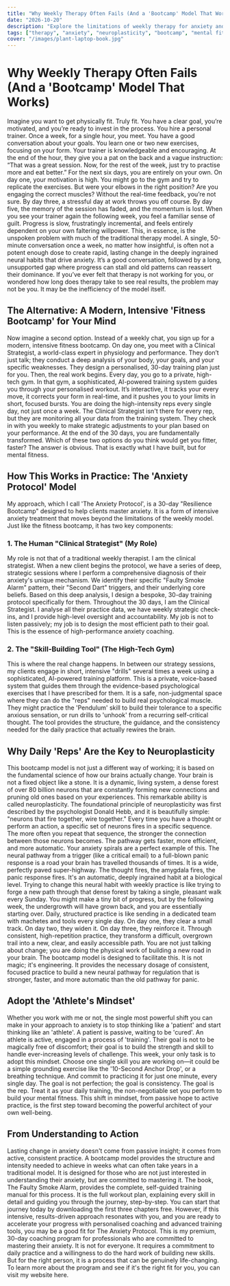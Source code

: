 ```yaml
---
title: "Why Weekly Therapy Often Fails (And a 'Bootcamp' Model That Works)"
date: "2026-10-20"
description: "Explore the limitations of weekly therapy for anxiety and discover a 'bootcamp' model that leverages daily, intensive practice and neuroplasticity to achieve rapid, lasting mental fitness and emotional regulation."
tags: ["therapy", "anxiety", "neuroplasticity", "bootcamp", "mental fitness", "emotional regulation"]
cover: "/images/plant-laptop-book.jpg"
---
```


# Why Weekly Therapy Often Fails (And a 'Bootcamp' Model That Works)
Imagine you want to get physically fit. Truly fit. You have a clear goal, you’re motivated, and you’re ready to invest in the process. You hire a personal trainer.
Once a week, for a single hour, you meet. You have a good conversation about your goals. You learn one or two new exercises, focusing on your form. Your trainer is knowledgeable and encouraging. At the end of the hour, they give you a pat on the back and a vague instruction: “That was a great session. Now, for the rest of the week, just try to practise more and eat better.”
For the next six days, you are entirely on your own.
On day one, your motivation is high. You might go to the gym and try to replicate the exercises. But were your elbows in the right position? Are you engaging the correct muscles? Without the real-time feedback, you’re not sure. By day three, a stressful day at work throws you off course. By day five, the memory of the session has faded, and the momentum is lost. When you see your trainer again the following week, you feel a familiar sense of guilt. Progress is slow, frustratingly incremental, and feels entirely dependent on your own faltering willpower. 
This, in essence, is the unspoken problem with much of the traditional therapy model. A single, 50-minute conversation once a week, no matter how insightful, is often not a potent enough dose to create rapid, lasting change in the deeply ingrained neural habits that drive anxiety. It’s a good conversation, followed by a long, unsupported gap where progress can stall and old patterns can reassert their dominance. If you’ve ever felt that therapy is not working for you, or wondered how long does therapy take to see real results, the problem may not be you. It may be the inefficiency of the model itself.

## The Alternative: A Modern, Intensive 'Fitness Bootcamp' for Your Mind
Now imagine a second option. Instead of a weekly chat, you sign up for a modern, intensive fitness bootcamp.
On day one, you meet with a Clinical Strategist, a world-class expert in physiology and performance. They don’t just talk; they conduct a deep analysis of your body, your goals, and your specific weaknesses. They design a personalised, 30-day training plan just for you.
Then, the real work begins. Every day, you go to a private, high-tech gym. In that gym, a sophisticated, AI-powered training system guides you through your personalised workout. It’s interactive, it tracks your every move, it corrects your form in real-time, and it pushes you to your limits in short, focused bursts. You are doing the high-intensity reps every single day, not just once a week.
The Clinical Strategist isn't there for every rep, but they are monitoring all your data from the training system. They check in with you weekly to make strategic adjustments to your plan based on your performance. At the end of the 30 days, you are fundamentally transformed.
Which of these two options do you think would get you fitter, faster? The answer is obvious.
That is exactly what I have built, but for mental fitness.

## How This Works in Practice: The 'Anxiety Protocol' Model
My approach, which I call 'The Anxiety Protocol', is a 30-day "Resilience Bootcamp" designed to help clients master anxiety. It is a form of intensive anxiety treatment that moves beyond the limitations of the weekly model. Just like the fitness bootcamp, it has two key components:

### 1. The Human "Clinical Strategist" (My Role)
My role is not that of a traditional weekly therapist. I am the clinical strategist. When a new client begins the protocol, we have a series of deep, strategic sessions where I perform a comprehensive diagnosis of their anxiety's unique mechanism. We identify their specific "Faulty Smoke Alarm" pattern, their "Second Dart" triggers, and their underlying core beliefs. Based on this deep analysis, I design a bespoke, 30-day training protocol specifically for them. Throughout the 30 days, I am the Clinical Strategist. I analyse all their practice data, we have weekly strategic check-ins, and I provide high-level oversight and accountability. My job is not to listen passively; my job is to design the most efficient path to their goal. This is the essence of high-performance anxiety coaching.

### 2. The "Skill-Building Tool" (The High-Tech Gym)
This is where the real change happens. In between our strategy sessions, my clients engage in short, intensive "drills" several times a week using a sophisticated, AI-powered training platform. This is a private, voice-based system that guides them through the evidence-based psychological exercises that I have prescribed for them. It is a safe, non-judgmental space where they can do the "reps" needed to build real psychological muscle. They might practice the 'Pendulum' skill to build their tolerance to a specific anxious sensation, or run drills to 'unhook' from a recurring self-critical thought. The tool provides the structure, the guidance, and the consistency needed for the daily practice that actually rewires the brain.

## Why Daily 'Reps' Are the Key to Neuroplasticity
This bootcamp model is not just a different way of working; it is based on the fundamental science of how our brains actually change.
Your brain is not a fixed object like a stone. It is a dynamic, living system, a dense forest of over 80 billion neurons that are constantly forming new connections and pruning old ones based on your experiences. This remarkable ability is called neuroplasticity. The foundational principle of neuroplasticity was first described by the psychologist Donald Hebb, and it is beautifully simple: "neurons that fire together, wire together."
Every time you have a thought or perform an action, a specific set of neurons fires in a specific sequence. The more often you repeat that sequence, the stronger the connection between those neurons becomes. The pathway gets faster, more efficient, and more automatic.
Your anxiety spirals are a perfect example of this. The neural pathway from a trigger (like a critical email) to a full-blown panic response is a road your brain has travelled thousands of times. It is a wide, perfectly paved super-highway. The thought fires, the amygdala fires, the panic response fires. It's an automatic, deeply ingrained habit at a biological level.
Trying to change this neural habit with weekly practice is like trying to forge a new path through that dense forest by taking a single, pleasant walk every Sunday. You might make a tiny bit of progress, but by the following week, the undergrowth will have grown back, and you are essentially starting over.
Daily, structured practice is like sending in a dedicated team with machetes and tools every single day. On day one, they clear a small track. On day two, they widen it. On day three, they reinforce it. Through consistent, high-repetition practice, they transform a difficult, overgrown trail into a new, clear, and easily accessible path. You are not just talking about change; you are doing the physical work of building a new road in your brain.
The bootcamp model is designed to facilitate this. It is not magic; it's engineering. It provides the necessary dosage of consistent, focused practice to build a new neural pathway for regulation that is stronger, faster, and more automatic than the old pathway for panic.

## Adopt the 'Athlete's Mindset'
Whether you work with me or not, the single most powerful shift you can make in your approach to anxiety is to stop thinking like a 'patient' and start thinking like an 'athlete'.
A patient is passive, waiting to be 'cured'. An athlete is active, engaged in a process of 'training'. Their goal is not to be magically free of discomfort; their goal is to build the strength and skill to handle ever-increasing levels of challenge.
This week, your only task is to adopt this mindset. Choose one single skill you are working on—it could be a simple grounding exercise like the '10-Second Anchor Drop', or a breathing technique. And commit to practicing it for just one minute, every single day.
The goal is not perfection; the goal is consistency. The goal is the rep. Treat it as your daily training, the non-negotiable set you perform to build your mental fitness. This shift in mindset, from passive hope to active practice, is the first step toward becoming the powerful architect of your own well-being.

## From Understanding to Action
Lasting change in anxiety doesn't come from passive insight; it comes from active, consistent practice. A bootcamp model provides the structure and intensity needed to achieve in weeks what can often take years in a traditional model. It is designed for those who are not just interested in understanding their anxiety, but are committed to mastering it.
The book, The Faulty Smoke Alarm, provides the complete, self-guided training manual for this process. It is the full workout plan, explaining every skill in detail and guiding you through the journey, step-by-step. You can start that journey today by downloading the first three chapters free.
However, if this intensive, results-driven approach resonates with you, and you are ready to accelerate your progress with personalised coaching and advanced training tools, you may be a good fit for The Anxiety Protocol. This is my premium, 30-day coaching program for professionals who are committed to mastering their anxiety. It is not for everyone. It requires a commitment to daily practice and a willingness to do the hard work of building new skills. But for the right person, it is a process that can be genuinely life-changing.
To learn more about the program and see if it's the right fit for you, you can visit my website here.
